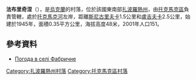 {{coord|47|14|52|N|35|48|24|E|scale:100000|display=title}}

'''法布里奇涅'''（{{lang-uk|Фабричне}}），是[[烏克蘭|烏克蘭]]的村落，位於該國東南部[[扎波羅熱州|扎波羅熱州]]，由[[托克馬克區|托克馬克區]]負責管轄，處於[[托克馬克河|托克馬克河]]左岸，距離[[斯尼古里夫卡_(托克馬克區)|斯尼古里夫卡]]1.5公里和[[盧吉夫卡_(托克馬克區)|盧吉夫卡]]2.5公里，始建於1945年，面積0.35平方公里，海拔高度48米，2001年人口151。

==參考資料==
* [http://weather.in.ua/ua/zaporozhskaja/27021 Погода в селі Фабричне] {{Wayback|url=http://weather.in.ua/ua/zaporozhskaja/27021 |date=20111220171200 }}

[[Category:扎波羅熱州村落|Category:扎波羅熱州村落]]
[[Category:托克馬克區村落|Category:托克馬克區村落]]


{{Zaporizhia-geo-stub}}